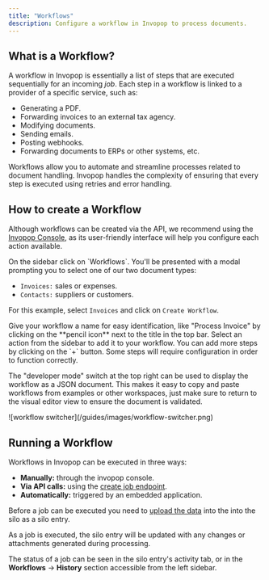 ```yaml
---
title: "Workflows"
description: Configure a workflow in Invopop to process documents.
---
```


## What is a Workflow?

A workflow in Invopop is essentially a list of steps that are executed sequentially for an incoming _job_. Each step in a workflow is linked to a provider of a specific service, such as:

- Generating a PDF.
- Forwarding invoices to an external tax agency.
- Modifying documents.
- Sending emails.
- Posting webhooks.
- Forwarding documents to ERPs or other systems, etc.

Workflows allow you to automate and streamline processes related to document handling. Invopop handles the complexity of ensuring that every step is executed using retries and error handling.

## How to create a Workflow

Although workflows can be created via the API, we recommend using the [Invopop Console](https://console.invopop.com), as its user-friendly interface will help you configure each action available.

<Steps>

<Step title="Go to the workflows section">
  On the sidebar click on `Workflows`.
</Step>

<Step title="Create a new workflow">
  You'll be presented with a modal prompting you to select one of our two document types:

  - `Invoices:` sales or expenses.
  - `Contacts:` suppliers or customers.

  For this example, select `Invoices` and click on `Create Workflow`.

</Step>

<Step title="Name your workflow">
  Give your workflow a name for easy identification, like "Process Invoice" by clicking on the **pencil icon** next to the title in the top bar.
</Step>

<Step title="Add your first action">
  Select an action from the sidebar to add it to your workflow. You can add more steps by clicking on the `+` button. Some steps will require configuration in order to function correctly.
</Step>

</Steps>

The "developer mode" switch at the top right can be used to display the workflow as a JSON document. This makes it easy to copy and paste workflows from examples or other workspaces, just make sure to return to the visual editor view to ensure the document is validated.

<Frame caption="Visual or Developer Switcher">
  ![workflow switcher](/guides/images/workflow-switcher.png)
</Frame>

## Running a Workflow

Workflows in Invopop can be executed in three ways:

- **Manually:** through the invopop console.
- **Via API calls:** using the [create job endpoint](/api-ref/transform/jobs/create-a-job-put).
- **Automatically:** triggered by an embedded application.

Before a job can be executed you need to [upload the data](/api-ref/silo/entries/create-an-entry-put) into the into the <Tooltip tip="The GOBL Envelope storage service">silo</Tooltip> as a silo entry.

As a job is executed, the silo entry will be updated with any changes or attachments generated during processing.

The status of a job can be seen in the silo entry's activity tab, or in the **Workflows** → **History** section accessible from the left sidebar.
